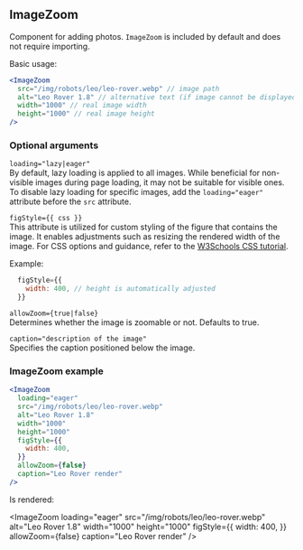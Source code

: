 ## ImageZoom

Component for adding photos. `ImageZoom` is included by default and does not
require importing.

Basic usage:

```jsx
<ImageZoom
  src="/img/robots/leo/leo-rover.webp" // image path
  alt="Leo Rover 1.8" // alternative text (if image cannot be displayed)
  width="1000" // real image width
  height="1000" // real image height
/>
```

### Optional arguments

`loading="lazy|eager"` \
By default, lazy loading is applied to all images. While beneficial for non-visible
images during page loading, it may not be suitable for visible ones. To disable lazy
loading for specific images, add the `loading="eager"` attribute before the `src`
attribute.

`figStyle={{ css }}` \
This attribute is utilized for custom styling of the figure that contains the image.
It enables adjustments such as resizing the rendered width of the image. For CSS
options and guidance, refer to the [W3Schools CSS tutorial](https://www.w3schools.com/css).

Example:

```jsx
  figStyle={{
    width: 400, // height is automatically adjusted
  }}
```

`allowZoom={true|false}` \
Determines whether the image is zoomable or not. Defaults to true.

`caption="description of the image"` \
Specifies the caption positioned below the image.

### ImageZoom example

```jsx
<ImageZoom
  loading="eager"
  src="/img/robots/leo/leo-rover.webp"
  alt="Leo Rover 1.8"
  width="1000"
  height="1000"
  figStyle={{
    width: 400,
  }}
  allowZoom={false}
  caption="Leo Rover render"
/>
```

Is rendered:

<ImageZoom
  loading="eager"
  src="/img/robots/leo/leo-rover.webp"
  alt="Leo Rover 1.8"
  width="1000"
  height="1000"
  figStyle={{
    width: 400,
  }}
  allowZoom={false}
  caption="Leo Rover render"
/>
